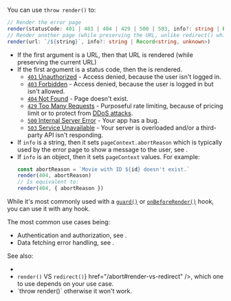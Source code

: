 
You can use `throw render()` to:

```ts
// Render the error page
render(statusCode: 401 | 403 | 404 | 429 | 500 | 503, info?: string | Record<string, unknown>)
// Render another page (while preserving the URL, unlike redirect() which changes the URL)
render(url: `/${string}`, info?: string | Record<string, unknown>)
```
 - If the first argument is a URL, then that URL is rendered (while preserving the current URL)
 - If the first argument is a status code, then the <Link text="error page" href="/error-page" /> is rendered.
   - [`401` Unauthorized](https://developer.mozilla.org/en-US/docs/Web/HTTP/Status/401) - Access denied, because the user isn't logged in.
   - [`403` Forbidden](https://developer.mozilla.org/en-US/docs/Web/HTTP/Status/403) - Access denied, because the user is logged in but isn't allowed.
   - [`404` Not Found](https://developer.mozilla.org/en-US/docs/Web/HTTP/Status/404) - Page doesn't exist.
   - [`429` Too Many Requests](https://developer.mozilla.org/en-US/docs/Web/HTTP/Status/429) - Purposeful rate limiting, because of pricing limit or to protect from [DDoS attacks](https://en.wikipedia.org/wiki/Denial-of-service_attack).
   - [`500` Internal Server Error](https://developer.mozilla.org/en-US/docs/Web/HTTP/Status/500) - Your app has a bug.
   - [`503` Service Unavailable](https://developer.mozilla.org/en-US/docs/Web/HTTP/Status/503) - Your server is overloaded and/or a third-party API isn't responding.
 - If `info` is a string, then it sets `pageContext.abortReason` which is typically used by the error page to show a message to the user, see <Link href="/error-page" />.
 - If `info` is an object, then it sets `pageContext` values. For example:
   ```js
   const abortReason = `Movie with ID ${id} doesn't exist.`
   render(404, abortReason)
   // Is equivalent to:
   render(404, { abortReason })
   ```

While it's most commonly used with a [`guard()`](/guard) or [`onBeforeRender()`](/onBeforeRender) hook, you can use it with any hook.

The most common use cases being:

- Authentication and authorization, see <Link href="/auth#login-flow" />.
- Data fetching error handling, see <Link href="/data-fetching#error-handling" />.

See also:

- <Link href="/redirect" />
- <Link text={<><code>render()</code> VS <code>redirect()</code></>} href="/abort#render-vs-redirect" />, which one to use depends on your use case.
- <Link text="Do not swallow" href="/abort#do-not-swallow" /> `throw render()` otherwise it won't work.
